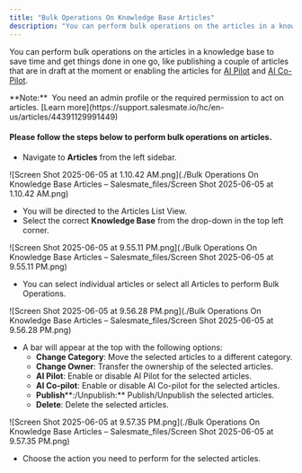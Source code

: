 ```yaml
---
title: "Bulk Operations On Knowledge Base Articles"
description: "You can perform bulk operations on the articles in a knowledge base to save time and get things done in one go, like publishing a couple of articles t..."
---
```


You can perform bulk operations on the articles in a knowledge base to save time and get things done in one go, like publishing a couple of articles that are in draft at the moment or enabling the articles for [AI Pilot](https://support.salesmate.io/hc/en-us/articles/45803043910937) and [AI Co-Pilot](https://support.salesmate.io/hc/en-us/articles/45879889482265).

<Note>
**Note:**  You need an admin profile or the required permission to act on articles. [Learn more](https://support.salesmate.io/hc/en-us/articles/44391129991449)
</Note>

#### Please follow the steps below to perform bulk operations on articles.

*   Navigate to **Articles** from the left sidebar.

![Screen Shot 2025-06-05 at 1.10.42 AM.png](./Bulk Operations On Knowledge Base Articles – Salesmate_files/Screen Shot 2025-06-05 at 1.10.42 AM.png)

*   You will be directed to the Articles List View.
*   Select the correct **Knowledge Base** from the drop-down in the top left corner.

![Screen Shot 2025-06-05 at 9.55.11 PM.png](./Bulk Operations On Knowledge Base Articles – Salesmate_files/Screen Shot 2025-06-05 at 9.55.11 PM.png)

*   You can select individual articles or select all Articles to perform Bulk Operations.

![Screen Shot 2025-06-05 at 9.56.28 PM.png](./Bulk Operations On Knowledge Base Articles – Salesmate_files/Screen Shot 2025-06-05 at 9.56.28 PM.png)

*   A bar will appear at the top with the following options:
    *   **Change Category**: Move the selected articles to a different category.
    *   **Change Owner**: Transfer the ownership of the selected articles.
    *   **AI Pilot**: Enable or disable AI Pilot for the selected articles.
    *   **AI Co-pilot**: Enable or disable AI Co-pilot for the selected articles.
    *   **Publish****:/Unpublish:** Publish/Unpublish the selected articles.
    *   **Delete**: Delete the selected articles.

![Screen Shot 2025-06-05 at 9.57.35 PM.png](./Bulk Operations On Knowledge Base Articles – Salesmate_files/Screen Shot 2025-06-05 at 9.57.35 PM.png)

*   Choose the action you need to perform for the selected articles.